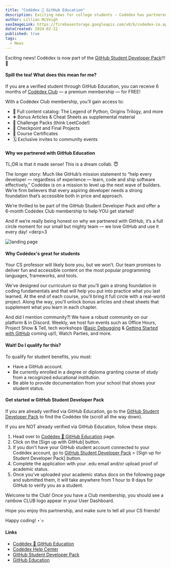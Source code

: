 ```yaml
---
title: "Codédex 🤝 GitHub Education"
description: Exciting news for college students — Codédex has partnered with GitHub Education and is now part of GitHub Student Developer Pack! ✨
author: Lillian McVeigh
seoImageLink: https://firebasestorage.googleapis.com/v0/b/codedex-io.appspot.com/o/blogs%2Fcodedex-github-edu%2Fbanner.gif?alt=media&token=2403ea1b-a369-48be-9f29-f74c902a8377
dateCreated: 2024-02-22
published: true
tags:
  - News
---
```


Exciting news! Codédex is now part of the [GitHub Student Developer Pack](https://www.codedex.io/github-students)!!! 🥳

#### Spill the tea! What does this mean for me?

If you are a verified student through GitHub Education, you can receive 6 months of [Codédex Club](https://www.codedex.io/pricing) — a premium membership — for FREE!

With a Codédex Club membership, you’ll gain access to:

- 🌈 Full content catalog: The Legend of Python, Origins Trilogy, and more
- ➕ Bonus Articles & Cheat Sheets as supplemental material
- 🎴 Challenge Packs (think LeetCode!)
- 🚀 Checkpoint and Final Projects 
- 📜 Course Certificates
- 🗓️ Exclusive invites to community events

#### Why we partnered with GitHub Education

TL;DR is that it made sense! This is a dream collab. 😇

The longer story: Much like GitHub’s mission statement to “help every developer — regardless of experience — learn, code and ship software effectively,” Codédex is on a mission to level up the next wave of builders. We’re firm believers that every aspiring developer needs a strong foundation that’s accessible both in price and approach. 

We’re thrilled to be part of the GitHub Student Developer Pack and offer a 6-month Codédex Club membership to help YOU get started!

And if we’re really being honest on why we partnered with GitHub, it’s a full circle moment for our small but mighty team — we love GitHub and use it every day! &lt;derp>3

![landing page](https://i.imgur.com/EsSNcwC.png)

#### Why Codédex's great for students

Your CS professor will likely bore you, but we won’t. Our team promises to deliver fun and accessible content on the most popular programming languages, frameworks, and tools.

We’ve designed our curriculum so that you’ll gain a strong foundation in coding fundamentals and that will help you put into practice what you last learned. At the end of each course, you’ll bring it full circle with a real-world project. Along the way, you’ll unlock bonus articles and cheat sheets that supplement what you learn in each chapter.

And did I mention community?! We have a robust community on our platform & in Discord. Weekly, we host fun events such as Office Hours, Project Show & Tell, tech workshops ([Basic Debugging](https://discord.gg/VAtARArQ?event=1207038533907517440) & [Getting Started with GitHub](https://discord.gg/VAtARArQ?event=1207055343331442688) coming up!), Watch Parties, and more.

#### Wait! Do I qualify for this?

To qualify for student benefits, you must:

- Have a GitHub account.
- Be currently enrolled in a degree or diploma granting course of study from a recognized educational institution.
- Be able to provide documentation from your school that shows your student status.

#### Get started w GitHub Student Developer Pack

If you are already verified via GitHub Education, go to the [GitHub Student Developer Pack](https://education.github.com/pack) to find the Codédex tile (scroll all the way down).

If you are NOT already verified via GitHub Education, follow these steps:

1. Head over to [Codédex 🤝 GitHub Education](https://www.codedex.io/github-students) page.
2. Click on the [Sign up with GitHub] button.
3. If you don't have your GitHub student account connected to your Codédex account, go to [GitHub Student Developer Pack](https://education.github.com/pack) > [Sign up for Student Developer Pack] button.
4. Complete the application with your .edu email and/or upload proof of academic status.
5. Once you’ve uploaded your academic status docs on the following page and submitted them, it will take anywhere from 1 hour to 9 days for GitHub to verify you as a student.

Welcome to the Club! Once you have a Club membership, you should see a rainbow CLUB logo appear in your User Dashboard.

Hope you enjoy this partnership, and make sure to tell all your CS friends!

Happy coding! ⋆˙⟡

#### Links

- [Codédex 🤝 GitHub Education](https://www.codedex.io/github-students)
- [Codédex Help Center](https://codedex.notion.site/Welcome-to-the-Cod-dex-Help-Center-c8afe2966ea9490d9377bce826d22eb7)
- [GitHub Student Developer Pack](https://education.github.com/pack)
- [GitHub Education](https://education.github.com)
